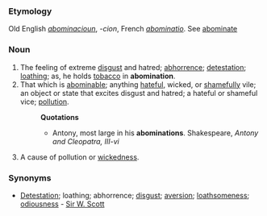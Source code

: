 ===Etymology===
Old English ''[[abominacioun]]'', ''-cion'', French ''[[abominatio]]''. See [[abominate]]
===Noun===
#The feeling of extreme [[disgust]] and hatred; [[abhorrence]]; [[detestation]]; [[loathing]]; as, he holds [[tobacco]] in '''abomination'''.
#That which is [[abominable]]; anything [[hateful]], wicked, or [[shameful]]ly vile; an object or state that excites disgust and hatred; a hateful or shameful vice; [[pollution]].
#:'''Quotations'''
#:*Antony, most large in his '''abominations'''. Shakespeare, ''Antony and Cleopatra, III-vi''
#A cause of pollution or [[wickedness]].
===Synonyms===
*[[Detestation]]; loathing; abhorrence; [[disgust]]; [[aversion]]; [[loathsomeness]]; [[odiousness]] - [[Sir W. Scott]]
